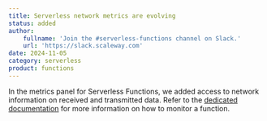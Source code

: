 ```yaml
---
title: Serverless network metrics are evolving
status: added
author:
    fullname: 'Join the #serverless-functions channel on Slack.'
    url: 'https://slack.scaleway.com'
date: 2024-11-05
category: serverless
product: functions
---
```


In the metrics panel for Serverless Functions, we added access to network information on received and transmitted data. Refer to the [dedicated documentation](/serverless/functions/how-to/monitor-function/) for more information on how to monitor a function.


